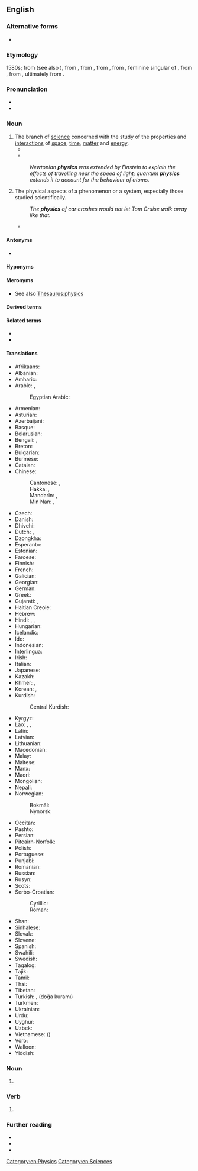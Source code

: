 {{wikiversity lecture}}
==English==
{{wikipedia}}

===Alternative forms===
* {{l|en|physicks}} {{qualifier|obsolete}}

===Etymology===
{{root|en|ine-pro|*bʰuH-}}
1580s; from {{m|en|physic}} (see also {{m|en|-ics}}), from {{der|en|enm|phisik}}, from {{der|en|fro|fisike||natural science, art of healing}}, from {{der|en|la|physica||study of nature}}, from {{der|en|grc|φυσική}}, feminine singular of {{m|grc|φυσικός||natural; physical}}, from {{der|en|grc|φύσις||origin; nature, property}}, from {{der|en|grc|φύω||produce; bear; grow}}, ultimately from {{der|en|ine-pro|*bʰuH-||to appear, become, rise up}}.

===Pronunciation===
* {{IPA|en|/ˈfɪz.ɪks/}}
* {{audio|en|en-us-physics.ogg|Audio (US)}}

===Noun===
{{en-noun|-}}

# The branch of [[science]] concerned with the study of the properties and [[interaction]]s of [[space]], [[time]], [[matter]] and [[energy]].
#* {{quote-book|en|title=Front Page Physics: A Century of Physics in the News| page=3| url=https://books.google.com/books?isbn=0852743106| editor=A.J Meadows, M.M Hancock-Beaulieu| year=1994| passage=An analysis of media reports can correspondingly cast some light not only on how much physics is being reported, but on what branches of '''physics''' attract most popular attention.}}
#* {{quote-journal|en|date=2012-03
|author={{w|Jeremy Bernstein}}
|title=A Palette of Particles
|volume=100|issue=2|page=146
|magazine={{w|American Scientist}}
|url=http://www.americanscientist.org/issues/feature/2012/2/a-palette-of-particles
|passage=The '''physics''' of elementary particles in the 20th century was distinguished by the observation of particles whose existence had been predicted by theorists sometimes decades earlier.}}
#: ''Newtonian '''physics''' was extended by Einstein to explain the effects of travelling near the speed of light; quantum '''physics''' extends it to account for the behaviour of atoms.''
# The physical aspects of a phenomenon or a system, especially those studied scientifically.
#: ''The '''physics''' of car crashes would not let Tom Cruise walk away like that.''
#* {{quote-book|en|title=Front Page Physics: A Century of Physics in the News| page=3| url=https://books.google.com/books?isbn=0852743106| editor=A.J Meadows, M.M Hancock-Beaulieu| year=1994| passage=An analysis of media reports can correspondingly cast some light not only on how much '''physics''' is being reported, but on what branches of physics attract most popular attention.}}

====Antonyms====
* {{l|en|nonphysics}}

====Hyponyms====
{{col4
|en| aerophysics
| astrophysics
| attophysics
| biophysics
| cartoon physics
| chemical physics
| classical physics
| econophysics
| ecophysics
| gastrophysics
| geophysics
| heliophysics
| hyperphysics
| macrophysics
| metaphysics
| microphysics
| modern physics
| neurophysics
| nuclear physics
| optics
| particle physics
| petrophysics
| photophysics
| physical chemistry
| psychophysics
| quantum physics
| radiation physics
| radiophysics
| radiobiophysics
| soil physics
| spacetime physics
| tectonophysics
| theoretical physics
| thermodynamics
}}

====Meronyms====
* See also [[Thesaurus:physics]]

====Derived terms====
{{der4
|en| metaphysics
| metametaphysics
| pataphysics
| sociophysics
}}

====Related terms====
* {{l|en|physical}}
* {{l|en|physicist}}

====Translations====
{{trans-top|branch of science}}
* Afrikaans: {{t+|af|fisika}}
* Albanian: {{t+|sq|fizikë|f}}
* Amharic: {{t|am|ፊዚክስ}}
* Arabic: {{t+|ar|فِيزِيَاء|f}}, {{t|ar|فِيزِيقَا|f}}
*: Egyptian Arabic: {{t|arz|فيزيا|f|tr=fezya}}
* Armenian: {{t+|hy|ֆիզիկա}}
* Asturian: {{t|ast|física|f}}
* Azerbaijani: {{t+|az|fizika}}
* Basque: {{t+|eu|fisika}}
* Belarusian: {{t|be|фі́зіка|f|sc=Cyrl}}
* Bengali: {{t|bn|পদার্থবিজ্ঞান|sc=Beng}}, {{t+|bn|পদার্থবিদ্যা|sc=Beng}}
* Breton: {{t+|br|naturoniezh|f}}
* Bulgarian: {{t+|bg|фи́зика|f|sc=Cyrl}}
* Burmese: {{t+|my|ရူပဗေဒ}}
* Catalan: {{t+|ca|física|f}}
* Chinese:
*: Cantonese: {{t|yue|物理學|sc=Hani}}, {{t|yue|物理学|tr=mat6 lei5 hok6|sc=Hani}}
*: Hakka: {{t|hak|物理學|sc=Hani}}, {{t|hak|物理学|tr=vu̍t-lî-ho̍k|sc=Hani}}
*: Mandarin: {{t+|cmn|物理學|sc=Hani}}, {{t+|cmn|物理学|tr=wùlǐxué|sc=Hani}}
*: Min Nan: {{t|nan|物理學|sc=Hani}}, {{t|nan|物理学|tr=bu̍t-lí-ha̍k|sc=Hani}}
* Czech: {{t+|cs|fyzika|f}}
* Danish: {{t+|da|fysik|c}}
* Dhivehi: {{t|dv|ފީޒިޔާއީ އިލްމު}}
* Dutch: {{t+|nl|natuurkunde|f}}, {{t+|nl|fysica|f}}
* Dzongkha: {{t|dz|དངོས་ཁམས་རིག་པ}}
* Esperanto: {{t+|eo|fiziko}}
* Estonian: {{t+|et|füüsika}}
* Faroese: {{t+|fo|alisfrøði|f}}
* Finnish: {{t+|fi|fysiikka}}
* French: {{t+|fr|physique|f}}
* Galician: {{t+|gl|física|f}}
* Georgian: {{t|ka|ფიზიკა}}
* German: {{t+|de|Physik|f}}
* Greek: {{t+|el|φυσική|f}}
* Gujarati: {{t|gu|ભૌતિકવિજ્ઞાન}}, {{t|gu|ફિઝીક્સ}}
* Haitian Creole: {{t|ht|fizik}}
* Hebrew: {{t+|he|פִֿיזִיקָה|f|tr=fizika|sc=Hebr}}
* Hindi: {{t|hi|भौतिक शास्त्र|m|sc=Deva}}, {{t|hi|भौतिकी|f|sc=Deva}}, {{t|hi|फ़िज़िक्स|m-p}}
* Hungarian: {{t+|hu|fizika}}
* Icelandic: {{t+|is|eðlisfræði|f}}
* Ido: {{t+|io|fiziko}}
* Indonesian: {{t+|id|fisika}}
* Interlingua: {{t+|ia|physica|f}}
* Irish: {{t|ga|fisic|f}}
* Italian: {{t+|it|fisica|f}}
* Japanese: {{t+|ja|物理学|tr=ぶつりがく, butsurigaku|sc=Jpan}}
* Kazakh: {{t+|kk|физика}}
* Khmer: {{t|km|រូបសាស្ត្រ}}, {{t|km|រូបវិទ្យា}}
* Korean: {{t+|ko|물리학(物理學)}}, {{t+|ko|물리(物理)}}
* Kurdish:
*: Central Kurdish: {{t|ckb|فیزیا}}
{{trans-mid}}
* Kyrgyz: {{t+|ky|физика}}
* Lao: {{t|lo|ວັດຖຸວິທະຍາ}}, {{t+|lo|ວັດຖຸສາດ}}, {{t|lo|ຟີຊິກ}}
* Latin: {{t|la|physica|f}}
* Latvian: {{t|lv|fizika|f}}
* Lithuanian: {{t+|lt|fizika|f}}
* Macedonian: {{t|mk|физика|f|sc=Cyrl}}
* Malay: {{t+|ms|fizik}}
* Maltese: {{t|mt|fiżika|f}}
* Manx: {{t|gv|fishag}}
* Maori: {{t|mi|mātai ahupūngao}}
* Mongolian: {{t+|mn|физик}}
* Nepali: {{t|ne|भाैतिक शास्त्र|sc=Deva}}
* Norwegian:
*: Bokmål: {{t+|nb|fysikk|m}}
*: Nynorsk: {{t|nn|fysikk|m}}
* Occitan: {{t+|oc|fisica|f}}
* Pashto: {{t+|ps|فزيک|m|tr=fezík}}
* Persian: {{t+|fa|فیزیک|tr=fizik|sc=fa-Arab}}
* Pitcairn-Norfolk: {{t|pih|fisiks}}
* Polish: {{t+|pl|fizyka|f}}
* Portuguese: {{t+|pt|física|f}}
* Punjabi: {{t|pa|ਭੌਤਿਕ ਵਿਗਿਆਨ|m|sc=Guru}}
* Romanian: {{t+|ro|fizică|f}}
* Russian: {{t+|ru|фи́зика|f}}
* Rusyn: {{t|rue|фі́зіка|f}}
* Scots: {{t|sco|pheesics}}
* Serbo-Croatian:
*: Cyrillic: {{t|sh|физика|f}}
*: Roman: {{t+|sh|fizika|f}}
* Shan: {{t|shn|ပၢႆးႁၢင်ႈ}}
* Sinhalese: {{t|si|භෞතික විද්‍යාව}}
* Slovak: {{t+|sk|fyzika|f}}
* Slovene: {{t+|sl|fizika|f}}
* Spanish: {{t+|es|física|f}}
* Swahili: {{t+|sw|fizikia}}
* Swedish: {{t+|sv|fysik|c}}
* Tagalog: {{t|tl|pisika}}
* Tajik: {{t+|tg|физика}}
* Tamil: {{t|ta|பெளதிகம்|sc=Taml}}
* Thai: {{t+|th|ฟิสิกส์}}
* Tibetan: {{t|bo|དངོས་ཁམས་རིག་པ}}
* Turkish: {{t+|tr|fizik}}, {{t|tr|doğam}} (doğa kuramı)
* Turkmen: {{t|tk|fizika}}
* Ukrainian: {{t|uk|фі́зика|f|sc=Cyrl}}
* Urdu: {{t|ur|طبیعیات|tr=tabi'iyāt|f|sc=ur-Arab}}
* Uyghur: {{t|ug|فىزىكا}}
* Uzbek: {{t+|uz|fizika}}
* Vietnamese: {{t+|vi|vật lý học}} ({{t|vi|物理學}})
* Võro: {{t|vro|füüsiga}}
* Walloon: {{t+|wa|fizike|f}}
* Yiddish: {{t|yi|פֿיזיק|f}}
{{trans-bottom}}

===Noun===
{{head|en|noun form}}

# {{plural of|en|physic}}

===Verb===
{{head|en|verb form}}

# {{en-third-person singular of|physic}}

===Further reading===
* {{R:Webster 1913}}
* {{R:Century 1911}}
* {{R:OneLook}}

[[Category:en:Physics]]
[[Category:en:Sciences]]